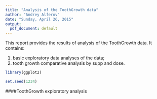 ```yaml
---
title: "Analysis of the ToothGrowth data"
author: "Andrey Alferov"
date: "Sunday, April 26, 2015"
output:
  pdf_document: default
---
```


This report provides the results of analysis of the ToothGrowth data.
It contains:

1. basic exploratory data analyses of the data;
2. tooth growth comparative analysis by supp and dose.

```r
library(ggplot2)

set.seed(1234)
```

####ToothGrowth exploratory analysis
